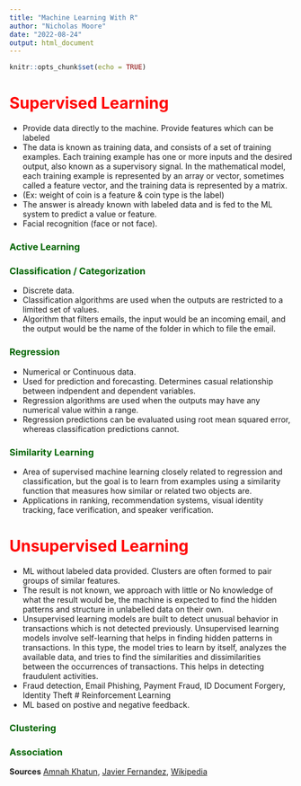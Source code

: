 ```yaml
---
title: "Machine Learning With R"
author: "Nicholas Moore"
date: "2022-08-24"
output: html_document
---
```


```r
knitr::opts_chunk$set(echo = TRUE)
```
## {.tabset .tabset-fade} 

# <span style="color:red"> Supervised Learning </span>
- Provide data directly to the machine. Provide features which can be labeled 
- The data is known as training data, and consists of a set of training examples. Each training example has one or more inputs and the desired output, also known as a supervisory signal. In the mathematical model, each training example is represented by an array or vector, sometimes called a feature vector, and the training data is represented by a matrix.
* (Ex: weight of coin is a feature & coin type is the label)
- The answer is already known with labeled data and is fed to the ML system to predict a value or feature.
* Facial recognition (face or not face).

### <span style="color:darkgreen"> Active Learning </span>

### <span style="color:darkgreen"> Classification / Categorization </span>
- Discrete data.
- Classification algorithms are used when the outputs are restricted to a limited set of values.
* Algorithm that filters emails, the input would be an incoming email, and the output would be the name of the folder in which to file the email.

### <span style="color:darkgreen"> Regression </span>
- Numerical or Continuous data.
- Used for prediction and forecasting. Determines casual relationship between indpendent and dependent variables.
- Regression algorithms are used when the outputs may have any numerical value within a range.
- Regression predictions can be evaluated using root mean squared error, whereas classification predictions cannot.

### <span style="color:darkgreen"> Similarity Learning </span>
- Area of supervised machine learning closely related to regression and classification, but the goal is to learn from examples using a similarity function that measures how similar or related two objects are.
*  Applications in ranking, recommendation systems, visual identity tracking, face verification, and speaker verification.

# <span style="color:red"> Unsupervised Learning </span>
- ML without labeled data provided. Clusters are often formed to pair groups of similar features.
- The result is not known, we approach with little or No knowledge of what the result would be, the machine is expected to find the hidden patterns and structure in unlabelled data on their own.
- Unsupervised learning models are built to detect unusual behavior in transactions which is not detected previously. Unsupervised learning models involve self-learning that helps in finding hidden patterns in transactions. In this type, the model tries to learn by itself, analyzes the available data, and tries to find the similarities and dissimilarities between the occurrences of transactions. This helps in detecting fraudulent activities.
* Fraud detection, Email Phishing, Payment Fraud, ID Document Forgery, Identity Theft
# Reinforcement Learning
- ML based on postive and negative feedback.

### <span style="color:darkgreen"> Clustering </span>

### <span style="color:darkgreen"> Association </span>

**Sources**
[Amnah Khatun](https://chatbotsmagazine.com/lets-know-supervised-and-unsupervised-in-an-easy-way-9168363e06ab),
[Javier Fernandez](https://towardsdatascience.com/introduction-to-regression-analysis-9151d8ac14b3),
[Wikipedia](https://en.wikipedia.org/wiki/Machine_learning#Supervised_learning)